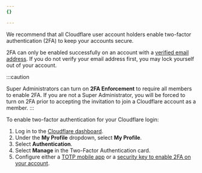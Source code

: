 ```yaml
---
{}

---
```


We recommend that all Cloudflare user account holders enable two-factor authentication (2FA) to keep your accounts secure. 

2FA can only be enabled successfully on an account with a [verified email address](/fundamentals/user-profiles/verify-email-address/). If you do not verify your email address first, you may lock yourself out of your account.

:::caution

Super Administrators can turn on **2FA Enforcement** to require all members to enable 2FA. If you are not a Super Administrator, you will be forced to turn on 2FA prior to accepting the invitation to join a Cloudflare account as a member.
:::

To enable two-factor authentication for your Cloudflare login:

1. Log in to the [Cloudflare dashboard](https://dash.cloudflare.com/login).
2. Under the **My Profile** dropdown, select **My Profile**.
3. Select **Authentication**. 
4. Select **Manage** in the Two-Factor Authentication card.
5. Configure either a [TOTP mobile app](/fundamentals/user-profiles/2fa/#configure-totp-mobile-application-authentication) or a [security key to enable 2FA on your account](/fundamentals/user-profiles/2fa/#configure-security-key-authentication-for-two-factor-cloudflare-login).
